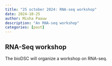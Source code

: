 ```yaml
---
title: "25 october 2024: RNA-seq workshop"
date: 2024-10-25
author: Misha Paauw
description: "An RNA-seq workshop"
categories: [past]
---
```


## RNA-Seq workshop

The bioDSC will organize a workshop on RNA-seq. 